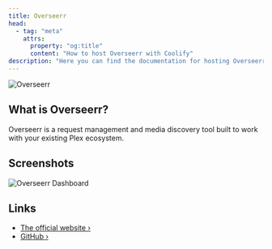 ```yaml
---
title: Overseerr
head:
  - tag: "meta"
    attrs:
      property: "og:title"
      content: "How to host Overseerr with Coolify"
description: "Here you can find the documentation for hosting Overseerr with Coolify."
---
```



<Badge text="One-click setup." variant="note" size="large" />

![Overseerr](../../../assets/images/services/overseerr.svg)

## What is Overseerr?

Overseerr is a request management and media discovery tool built to work with your existing Plex ecosystem.

## Screenshots

![Overseerr Dashboard](../../../assets/images/screenshots/overseerr_screenshot.webp)

## Links

- [The official website ›](https://overseerr.dev/)
- [GitHub ›](https://github.com/sct/overseerr)
